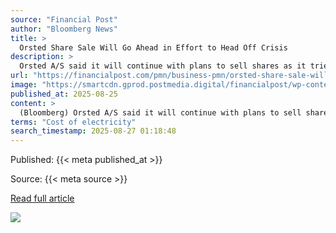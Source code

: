 ```yaml
---
source: "Financial Post"
author: "Bloomberg News"
title: >
  Orsted Share Sale Will Go Ahead in Effort to Head Off Crisis
description: >
  Orsted A/S said it will continue with plans to sell shares as it tries to contain a growing crisis that worsened after President Donald Trump’s administration ordered construction to halt on an almost-finished offshore wind farm.
url: "https://financialpost.com/pmn/business-pmn/orsted-share-sale-will-go-ahead-in-effort-to-head-off-crisis"
image: "https://smartcdn.gprod.postmedia.digital/financialpost/wp-content/uploads/2025/08/orsted-shares-are-down-85-from-the-peak-in-2021.jpg"
published_at: 2025-08-25
content: >
  (Bloomberg) Orsted A/S said it will continue with plans to sell shares as it tries to contain a growing crisis that worsened after President Donald Trumps administration ordered construction to halt … [+4869 chars]
terms: "Cost of electricity"
search_timestamp: 2025-08-27 01:18:48
---
```



Published: {{< meta published_at >}}


Source: {{< meta source >}}


[Read full article]({{< meta url >}}){target='_blank'}



![](`r rmarkdown::metadata$image[1]`)
